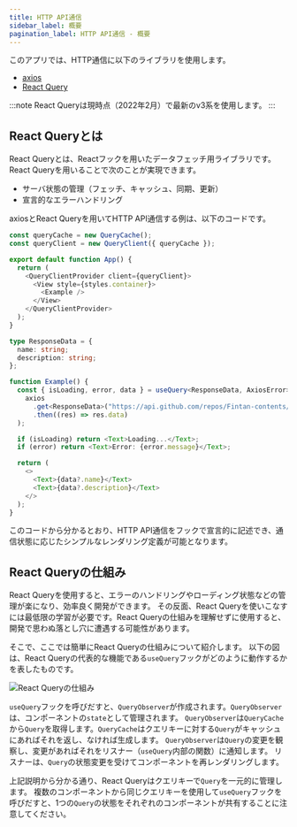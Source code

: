 ```yaml
---
title: HTTP API通信
sidebar_label: 概要
pagination_label: HTTP API通信 - 概要
---
```


このアプリでは、HTTP通信に以下のライブラリを使用します。

- [axios](https://github.com/axios/axios)
- [React Query](https://react-query.tanstack.com/)

:::note
React Queryは現時点（2022年2月）で最新のv3系を使用します。
:::

## React Queryとは

React Queryとは、Reactフックを用いたデータフェッチ用ライブラリです。
React Queryを用いることで次のことが実現できます。

- サーバ状態の管理（フェッチ、キャッシュ、同期、更新）
- 宣言的なエラーハンドリング

axiosとReact Queryを用いてHTTP API通信する例は、以下のコードです。

```typescript jsx
const queryCache = new QueryCache();
const queryClient = new QueryClient({ queryCache });

export default function App() {
  return (
    <QueryClientProvider client={queryClient}>
      <View style={styles.container}>
        <Example />
      </View>
    </QueryClientProvider>
  );
}

type ResponseData = {
  name: string;
  description: string;
};

function Example() {
  const { isLoading, error, data } = useQuery<ResponseData, AxiosError>("repoData", () =>
    axios
      .get<ResponseData>("https://api.github.com/repos/Fintan-contents/mobile-app-crib-notes")
      .then((res) => res.data)
  );

  if (isLoading) return <Text>Loading...</Text>;
  if (error) return <Text>Error: {error.message}</Text>;

  return (
    <>
      <Text>{data?.name}</Text>
      <Text>{data?.description}</Text>
    </>
  );
}
```

このコードから分かるとおり、HTTP API通信をフックで宣言的に記述でき、通信状態に応じたシンプルなレンダリング定義が可能となります。

## React Queryの仕組み

React Queryを使用すると、エラーのハンドリングやローディング状態などの管理が楽になり、効率良く開発ができます。
その反面、React Queryを使いこなすには最低限の学習が必要です。React Queryの仕組みを理解せずに使用すると、開発で思わぬ落とし穴に遭遇する可能性があります。

そこで、ここでは簡単にReact Queryの仕組みについて紹介します。
以下の図は、React Queryの代表的な機能である`useQuery`フックがどのように動作するかを表したものです。

![React Queryの仕組み](react-query.drawio.png)

`useQuery`フックを呼びだすと、`QueryObserver`が作成されます。`QueryObserver`は、コンポーネントの`state`として管理されます。
`QueryObserver`は`QueryCache`から`Query`を取得します。`QueryCache`はクエリキーに対する`Query`がキャッシュにあればそれを返し、なければ生成します。
`QueryObserver`は`Query`の変更を観察し、変更があればそれをリスナー（`useQuery`内部の関数）に通知します。
リスナーは、`Query`の状態変更を受けてコンポーネントを再レンダリングします。

上記説明から分かる通り、React Queryはクエリキーで`Query`を一元的に管理します。
複数のコンポーネントから同じクエリキーを使用して`useQuery`フックを呼びだすと、1つの`Query`の状態をそれぞれのコンポーネントが共有することに注意してください。
